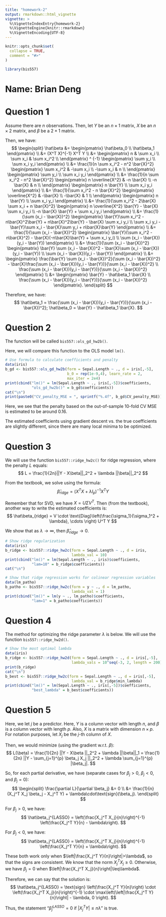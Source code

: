 ```yaml
---
title: "homework-2"
output: rmarkdown::html_vignette
vignette: >
  %\VignetteIndexEntry{homework-2}
  %\VignetteEngine{knitr::rmarkdown}
  %\VignetteEncoding{UTF-8}
---
```


```r
knitr::opts_chunk$set(
  collapse = TRUE,
  comment = "#>"
)
```

```r
library(bis557)
```

# Name: Brian Deng

# Question 1

Assume there are $n$ observations. 
Then, let $Y$ be an $n \times 1$ matrix, $X$ be an $n \times 2$ matrix, and 
$\beta$ be a $2 \times 1$ matrix. 

Then, we have: 
$$
\begin{split}
\hat\beta &= \begin{pmatrix} \hat\beta_0 \\ \hat\beta_1 \end{pmatrix} \\
&= (X^T X)^{-1} X^T Y \\
&= \begin{pmatrix}
n & \sum x_i \\
\sum x_i & \sum x_i^2 \\
\end{pmatrix} ^ {-1} 
\begin{pmatrix} \sum y_i \\ \sum x_i y_i \end{pmatrix} \\
&= \frac{1}{n \sum x_i^2 - n^2 \bar{X}^2} 
\begin{pmatrix}
\sum x_i^2 & -\sum x_i \\
-\sum x_i & n \\
\end{pmatrix}
\begin{pmatrix} \sum y_i \\ \sum x_i y_i \end{pmatrix} \\
&= \frac{1}{n \sum x_i^2 - n^2 \bar{X}^2} 
\begin{pmatrix}
n \overline{X^2} & -n \bar{X} \\
-n \bar{X} & n \\
\end{pmatrix}
\begin{pmatrix} n \bar{Y} \\ \sum x_i y_i \end{pmatrix} \\
&= \frac{1}{\sum x_i^2 - n \bar{X}^2} 
\begin{pmatrix}
\overline{X^2} & -\bar{X} \\
-\bar{X} & 1 \\
\end{pmatrix}
\begin{pmatrix} n \bar{Y} \\ \sum x_i y_i \end{pmatrix} \\
&= \frac{1}{\sum x_i^2 - 2\bar{X} \sum x_i + n \bar{X}^2} 
\begin{pmatrix} n \overline{X^2} \bar{Y} - \bar{X} \sum x_i y_i \\ 
-n \bar{X} \bar{Y} + \sum x_i y_i \end{pmatrix} \\
&= \frac{1}{\sum (x_i - \bar{X})^2} 
\begin{pmatrix} \bar{Y}\sum x_i^2 - n\bar{X}^2\bar{Y} 
+ n\bar{X}^2\bar{Y} - \bar{X} \sum x_i y_i \\ 
\sum x_i y_i - \bar{Y}\sum x_i - \bar{X}\sum y_i + n\bar{X}\bar{Y} \end{pmatrix} \\
&= \frac{1}{\sum (x_i - \bar{X})^2} 
\begin{pmatrix} \bar{Y}(\sum x_i^2 - n\bar{X}^2) 
- \bar{X}(-n\bar{X}\bar{Y} + \sum x_i y_i) \\ 
\sum (x_i - \bar{X})(y_i - \bar{Y}) \end{pmatrix} \\
&= \frac{1}{\sum (x_i - \bar{X})^2} 
\begin{pmatrix} \bar{Y} \sum (x_i - \bar{X})^2
- \bar{X}\sum (x_i - \bar{X})(y_i - \bar{Y}) \\ 
\sum (x_i - \bar{X})(y_i - \bar{Y}) \end{pmatrix} \\
&= \begin{pmatrix} \frac{\bar{Y} \sum (x_i - \bar{X})^2}{\sum (x_i - \bar{X})^2}
- \bar{X}\frac{\sum (x_i - \bar{X})(y_i - \bar{Y})}{\sum (x_i - \bar{X})^2} \\ 
\frac{\sum (x_i - \bar{X})(y_i - \bar{Y})}{\sum (x_i - \bar{X})^2} \end{pmatrix} \\
&= \begin{pmatrix} \bar{Y} - \hat\beta_1 \bar{X} \\ 
\frac{\sum (x_i - \bar{X})(y_i - \bar{Y})}{\sum (x_i - \bar{X})^2} \end{pmatrix}.
\end{split}
$$

Therefore, we have: 
$$
\hat\beta_1 = \frac{\sum (x_i - \bar{X})(y_i - \bar{Y})}{\sum (x_i - \bar{X})^2}; 
\hat\beta_0 = \bar{Y} - \hat\beta_1 \bar{X}.
$$

# Question 2

The function will be called `bis557::ols_gd_hw2b()`.

Here, we will compare this function to the OLS model `lm()`.
```r
# Use formula to calculate coefficients and penalty
data(iris)
b_gd <- bis557::ols_gd_hw2b(form = Sepal.Length ~ ., d = iris[,-5], 
                            b_0 = rep(1e-9,4), learn_rate = 2, 
                            max_iter = 2e4)
print(cbind("lm()" = lm(Sepal.Length ~ ., iris[,-5])$coefficients, 
            "ols_gd_hw2b()" = b_gd$coefficients))
cat("\n")
print(paste0("CV_penalty_MSE = ", sprintf("%.4f", b_gd$CV_penalty_MSE)))
```

Here, we see that the penalty based on the out-of-sample 10-fold CV MSE is 
estimated to be around $0.16$. 

The estimated coefficients using gradient descent vs. the true coefficients 
are slightly different, since there are many local minima to be optimized. 

# Question 3

We will use the function `bis557::ridge_hw2c()` for ridge regression, where the 
penalty $L$ equals: 
$$
L = \frac{1}{2n}||Y - X\beta||_2^2 + \lambda ||\beta||_2^2
$$

From the textbook, we solve using the formula: 
$$
\hat\beta_{ridge} = (X^T X + \lambda I_p)^{-1} X^T Y
$$

Remember that for SVD, we have $X = U \Sigma V^T$. 
Then (from the textbook), another way to write the estimated coefficients is: 
$$
\hat\beta_{ridge} = V \cdot 
\text{Diag}\left(\frac{\sigma_1}{\sigma_1^2 + \lambda}, \cdots \right) U^T Y
$$

We show that as $\lambda \rightarrow \infty$, then 
$\hat\beta_{ridge} \rightarrow 0$. 
```r
# Show ridge regularization
data(iris)
b_ridge <- bis557::ridge_hw2c(form = Sepal.Length ~ ., d = iris, 
                              lambda_val = 10)
print(cbind("lm()" = lm(Sepal.Length ~ ., iris)$coefficients, 
            "lam=10" = b_ridge$coefficients))
cat("\n")

# Show that ridge regression works for colinear regression variables
data(lm_patho)
b_patho <- bis557::ridge_hw2c(form = y ~ ., d = lm_patho, 
                              lambda_val = 1)
print(cbind("lm()" = lm(y ~ ., lm_patho)$coefficients, 
            "lam=1" = b_patho$coefficients))
```

# Question 4

The method for optimizing the ridge parameter $\lambda$ is below. 
We will use the function `bis557::ridge_hw2d()`. 
```r
# Show the most optimal lambda
data(iris)
b_ridge <- bis557::ridge_hw2d(form = Sepal.Length ~ ., d = iris[,-5], 
                              lambda_vals = 10^seq(-3, 2, length = 200))
print(b_ridge)
cat("\n")
b_best <- bis557::ridge_hw2c(form = Sepal.Length ~ ., d = iris[,-5], 
                              lambda_val = b_ridge$min_lambda)
print(cbind("lm()" = lm(Sepal.Length ~ ., iris[,-5])$coefficients, 
            "best_lambda" = b_best$coefficients))
```

# Question 5

Here, we let $j$ be a predictor. 
Here, $Y$ is a column vector with length $n$, and $\beta$ is a column vector 
with length $p$. 
Also, $X$ is a matrix with dimension $n \times p$.
For notation purposes, let $X_j$ be the $j$-th column of $X$. 

Then, we would minimize (using the gradient w.r.t. $\beta$): 
$$
L(\beta) = \frac{1}{2n} ||Y - X\beta ||_2^2 + \lambda ||\beta||_1 
= \frac{1}{2n} ||Y - \sum_{j=1}^{p} \beta_j X_j ||_2^2 
+ \lambda \sum_{j=1}^{p} |\beta_j|.
$$

So, for each partial derivative, we have (separate cases for $\beta_j>0$, 
$\beta_j<0$, and $\beta_j=0$): 
$$
\begin{split}
\frac{\partial L}{\partial \beta_j} &= 0 \\
&= \frac{1}{n} (X_j^T X_j \beta_j - X_j^T Y) + \lambda\cdot\text{sign}(\beta_j).
\end{split}
$$

For $\beta_j>0$, we have: 
$$
\hat\beta_j^{LASSO} = \left(\frac{X_j^T X_j}{n}\right)^{-1} 
\left(\frac{X_j^T Y}{n} - \lambda\right).
$$

For $\beta_j<0$, we have: 
$$
\hat\beta_j^{LASSO} = \left(\frac{X_j^T X_j}{n}\right)^{-1} 
\left(\frac{X_j^T Y}{n} + \lambda\right).
$$

These both work only when $\left|\frac{X_j^T Y}{n}\right|>\lambda$, so that 
the signs are consistent. 
We know that the norm $X_j^T X_j \geq 0$. 
Otherwise, we have $\beta_j=0$ when $\left|\frac{X_j^T X_j}{n}\right|\leq\lambda$. 

Therefore, we can say that the solution is: 
$$
\hat\beta_j^{LASSO} = \text{sign} \left(\frac{X_j^T Y}{n}\right) \cdot
\left(\frac{X_j^T X_j}{n}\right)^{-1} \cdot
\max\left(\left|\frac{X_j^T Y}{n}\right| - \lambda, 0 \right).
$$

Thus, the statement "$\hat\beta_j^{LASSO}=0$ if $|X_j^T Y| \leq n\lambda$" is 
true. 
